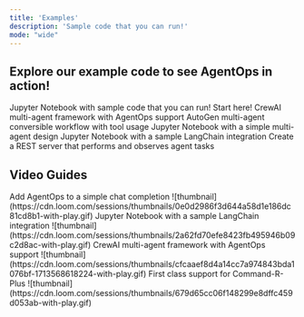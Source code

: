 ```yaml
---
title: 'Examples'
description: 'Sample code that you can run!'
mode: "wide"
---
```


## Explore our example code to see AgentOps in action!

<CardGroup cols={2}>
    <Card title="Simple Agent" icon="person-carry-box" iconType="solid" href="https://github.com/AgentOps-AI/agentops-py/blob/main/examples/openai-gpt.ipynb">
        Jupyter Notebook with sample code that you can run! Start here!
    </Card>
        <Card title="Crew.ai Example" icon="ship" href="/v1/integrations/crewai">
        CrewAI multi-agent framework with AgentOps support
    </Card>
        <Card title="AutoGen" icon="microsoft" href="/v1/integrations/autogen">
        AutoGen multi-agent conversible workflow with tool usage
    </Card>
    <Card title="Multi-Agent Code Example" icon="people-arrows" iconType="duotone" href="https://github.com/AgentOps-AI/agentops-py/blob/main/examples/multi_agent_example.ipynb">
        Jupyter Notebook with a simple multi-agent design
    </Card>
    <Card title="LangChain Example" icon="link" href="https://github.com/AgentOps-AI/agentops-py/blob/main/examples/langchain_examples.ipynb">
        Jupyter Notebook with a sample LangChain integration
    </Card>
    <Card title="FastAPI Example" icon="computer" href="/v1/examples/fastapi">
        Create a REST server that performs and observes agent tasks
    </Card>
</CardGroup>

## Video Guides

<CardGroup cols={2}>
    <Card title="Simple Agent" icon="person-carry-box" iconType="solid" href="https://www.loom.com/share/0e0d2986f3d644a58d1e186dc81cd8b1">
      Add AgentOps to a simple chat completion
      ![thumbnail](https://cdn.loom.com/sessions/thumbnails/0e0d2986f3d644a58d1e186dc81cd8b1-with-play.gif)
    </Card>
    <Card title="Multi-Agent" icon="people-arrows" iconType="duotone" href="https://www.loom.com/share/2a62fd70efe8423fb495946b09c2d8ac">
        Jupyter Notebook with a sample LangChain integration
        ![thumbnail](https://cdn.loom.com/sessions/thumbnails/2a62fd70efe8423fb495946b09c2d8ac-with-play.gif)
    </Card>
    <Card title="Crew.ai" icon="ship" href="https://www.loom.com/share/cfcaaef8d4a14cc7a974843bda1076bf">
        CrewAI multi-agent framework with AgentOps support
        ![thumbnail](https://cdn.loom.com/sessions/thumbnails/cfcaaef8d4a14cc7a974843bda1076bf-1713568618224-with-play.gif)
    </Card>
    <Card title="Cohere" icon="hill-rockslide" href="https://www.loom.com/share/679d65cc06f148299e8dffc459d053ab">
        First class support for Command-R-Plus
        ![thumbnail](https://cdn.loom.com/sessions/thumbnails/679d65cc06f148299e8dffc459d053ab-with-play.gif)
    </Card>
</CardGroup>

<script type="module" src="/scripts/github_stars.js"></script>
<script type="module" src="/scripts/adjust_api_dynamically.js"></script>